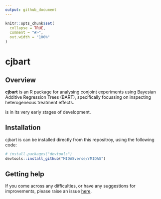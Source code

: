 ```yaml
---
output: github_document
---
```


<!-- README.md is generated from README.Rmd. Please edit that file -->

```r
knitr::opts_chunk$set(
  collapse = TRUE,
  comment = "#>",
  out.width = "100%"
)
```

# cjbart

## Overview

**cjbart** is an R package for analysing conjoint experiments using Bayesian Additive Regression Trees (BART), specifically focussing on inspecting heterogeneous treatment effects. 

\code{cjbart} is in its very early stages of development.

## Installation

cjbart is can be installed directly from this repositroy, using the following code:

```r
# install.packages("devtools")
devtools::install_github("MIDASverse/rMIDAS")
```

## Getting help

If you come across any difficulties, or have any suggestions for improvements, please raise an issue [here](https://github.com/tsrobinson/cjbart/issues). 
